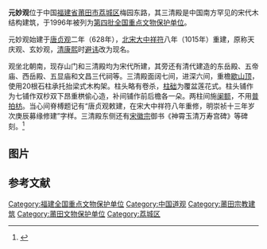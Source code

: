 {{coord|25|26|17|N|119|00|48|E|display=title|scale:10000}}
{{For|其它地方的玄妙观或元妙观|玄妙观}}
{{文物保护单位
| 级别 = 全国
| 名称 = 元妙观三清殿
| 图片 = [[File:Putian_Yuanmiao_Guan_20120302-23.jpg|210px]]
| 所在 = [[福建省|福建省]][[莆田市|莆田市]]
| 分类 = 古建筑
| 时代 = [[北宋|北宋]]
| 编号 = [[第四批全国重点文物保护单位|第四批]]第103项
| 登录 = 1996年11月20日
}}
'''元妙观'''位于中国[[福建省|福建省]][[莆田市|莆田市]][[荔城区|荔城区]]梅园东路，其三清殿是中国南方罕见的宋代木结构建筑，于1996年被列为[[第四批全国重点文物保护单位|第四批全国重点文物保护单位]]。

元妙观始建于[[唐朝|唐]][[貞觀_(唐朝)|贞观]]二年（628年），[[北宋|北宋]][[大中祥符|大中祥符]]八年（1015年）重建，原称天庆观、玄妙观，[[清朝|清]][[康熙|康熙]]时[[避讳|避讳]]改为现名。

观坐北朝南，现存山门和三清殿均为宋代所建，其旁还有清代建造的东岳殿、五帝庙、西岳殿、五显庙和文昌三代祠等。三清殿面阔七间，进深六间，重檐[[歇山顶|歇山顶]]，使用20根石柱承托抬梁式木构架。柱头略有卷杀，[[柱础|柱础]]为覆盆莲花式。柱头铺作为七铺作双杪双下昂重栱偷心造，补间铺作前后檐各一朵。两柱间施[[阑额|阑额]]，不用[[普拍枋|普拍枋]]。当心间脊榑题记有“唐贞观敕建，在宋大中祥符八年重修，明崇祯十三年岁次庚辰募缘修建”字样。三清殿东侧还有[[宋徽宗|宋徽宗]]御书《神霄玉清万寿宫碑》等碑刻。<ref>{{Cite book |author=《全国重点文物保护单位》编辑委员会 编 |title=全国重点文物保护单位（第一至第五批）·第Ⅱ卷 |publisher=文物出版社 |year=2004 |isbn=7-5010-1525-2 |pages=189 }}</ref>

== 图片 ==

{{Gallery
|title=
|footer=
|width=240
|height=
|lines=1
|File:Putian Yuanmiao Guan 20120302-20.jpg|山门
|File:Putian Yuanmiao Guan 20120302-22.jpg|山门梁架
|File:Putian Yuanmiao Guan 20120302-07.jpg|三清殿
|File:Putian Yuanmiao Guan 20120302-17.jpg|三清殿当心间
|File:Putian Yuanmiao Guan 20120302-14.jpg|三清殿东侧面
|File:Putian Yuanmiao Guan 20120302-18.jpg|三清殿东侧面
}}

==参考文献==
{{commonscat|Yuanmiao Guan (Putian)}}
{{reflist}}

{{福建全国重点文物保护单位}}
{{中国木构建筑 (唐-宋)}}

{{DEFAULTSORT:Yuan}}
[[Category:福建全国重点文物保护单位|Category:福建全国重点文物保护单位]]
[[Category:中国道观|Category:中国道观]]
[[Category:莆田宗教建筑|Category:莆田宗教建筑]]
[[Category:莆田文物保护单位|Category:莆田文物保护单位]]
[[Category:荔城区|Category:荔城区]]